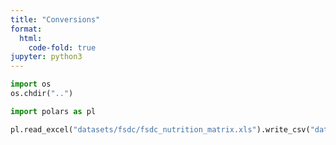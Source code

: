 ```yaml
---
title: "Conversions"
format:
  html:
    code-fold: true
jupyter: python3
---
```


```python
import os 
os.chdir("..")
```

```python
import polars as pl
```

```python
pl.read_excel("datasets/fsdc/fsdc_nutrition_matrix.xls").write_csv("datasets/fsdc/fsdc_nutrition_matrix.csv")
```